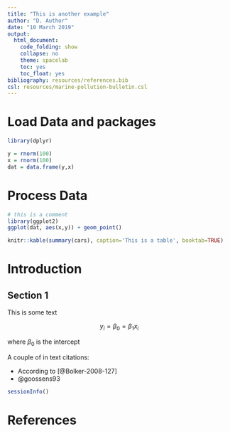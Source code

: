 ```yaml
---
title: "This is another example"
author: "D. Author"
date: "10 March 2019"
output:
  html_document: 
    code_folding: show
    collapse: no
    theme: spacelab
    toc: yes
    toc_float: yes
bibliography: resources/references.bib
csl: resources/marine-pollution-bulletin.csl
---
```


# Load Data and packages
```r
library(dplyr)
```

```r
y = rnorm(100)
x = rnorm(100)
dat = data.frame(y,x)
```


# Process Data

```r
# this is a comment
library(ggplot2)
ggplot(dat, aes(x,y)) + geom_point()
```

```r
knitr::kable(summary(cars), caption='This is a table', booktab=TRUE)
```


# Introduction

## Section 1

This is some text

$$
y_i = \beta_0 = \beta_1 x_i
$$

where $\beta_0$ is the intercept

A couple of in text citations:

- According to [@Bolker-2008-127] 
- @goossens93

```r
sessionInfo()
```

References
===========
